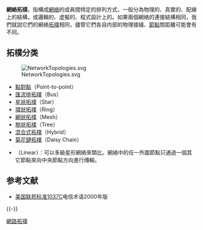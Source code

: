 {{noteTA
|G1 = IT
}}

'''網絡拓樸'''，指構成[[網絡|網絡]]的成員間特定的排列方式，一般分為物理的、真實的、配線上的結構，或邏輯的、虚擬的、程式設計上的。如果兩個網絡的連接結構相同，我們就説它們的網絡[[拓樸|拓樸]]相同，儘管它們各自内部的物理接綫、[[節點|節點]]間距離可能會有不同。

== 拓樸分类 ==

[[File:NetworkTopologies.svg|thumb]]

*[[點對點|點對點]]（Point-to-point）
*[[匯流排拓樸|匯流排拓樸]]（Bus）
*[[星型網|星狀拓樸]]（Star）
*[[環狀拓樸|環狀拓樸]]（Ring）
*[[網狀拓樸|網狀拓樸]]（Mesh）
*[[樹狀拓樸|樹狀拓樸]]（Tree）
*[[混合式拓樸|混合式拓樸]]（Hybrid）
*[[菊花鏈拓樸|菊花鏈拓樸]]（Daisy Chain）
*{{link-en|线形拓樸|Linear_topology}}（Linear）：可以多級星形網絡來類比。網絡中的任一外圍節點只通過一個其它節點來向中央節點方向進行傳輸。

== 参考文献 ==
{{Reflist}}
{{refbegin}}
* [https://www.webcitation.org/5x7CwBtjf?url=http://www.its.bldrdoc.gov/fs-1037/ 美国联邦标准1037C]电信术语2000年版
{{refend}}

{{-}}
{{Computer Science}}

[[Category:網路拓撲|]]